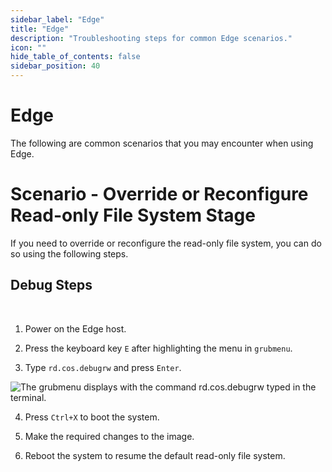 ```yaml
---
sidebar_label: "Edge"
title: "Edge"
description: "Troubleshooting steps for common Edge scenarios."
icon: ""
hide_table_of_contents: false
sidebar_position: 40
---
```


# Edge

The following are common scenarios that you may encounter when using Edge.

# Scenario - Override or Reconfigure Read-only File System Stage

If you need to override or reconfigure the read-only file system, you can do so using the following steps.

## Debug Steps

<br />

1. Power on the Edge host.

2. Press the keyboard key `E` after highlighting the menu in `grubmenu`.

3. Type `rd.cos.debugrw` and press `Enter`.

![The grubmenu displays with the command rd.cos.debugrw typed in the terminal.](/troubleshooting_edge_grub-menu.png)

4. Press `Ctrl+X` to boot the system.

5. Make the required changes to the image.

6. Reboot the system to resume the default read-only file system.

<br />
